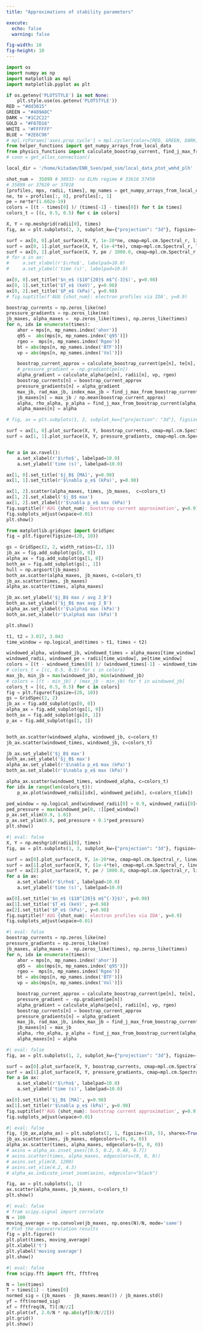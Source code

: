 ```yaml
---
title: "Approximations of stability parameters"

execute: 
  echo: false
  warning: false

fig-width: 10 
fig-height: 10
---
```


```python
import os 
import numpy as np
import matplotlib as mpl
import matplotlib.pyplot as plt 

if os.getenv('PLOTSTYLE') is not None: 
    plt.style.use(os.getenv('PLOTSTYLE'))
RED = "#dd3015"
GREEN = "#489A8C"
DARK = "#1C2C22"
GOLD = "#F87D16"
WHITE = "#FFFFFF"
BLUE = "#2E6C96"
# mpl.rcParams['axes.prop_cycle'] = mpl.cycler(color=[RED, GREEN, DARK, GOLD, WHITE, BLUE]) 
from helper_functions import get_numpy_arrays_from_local_data
from physics_functions import calculate_boostrap_current, find_j_max_from_boostrap_current,calculate_alpha
# conn = get_allas_connection()

local_dir = '/home/kitadam/ENR_Sven/ped_ssm/local_data_ptot_wmhd_plh'
```

```python
shot_num =  35899 # 38933- no ELMs regime # 33616 37450
# 35899 or 37620 or 37818
[profiles, mps, radii, times], mp_names = get_numpy_arrays_from_local_data(shot_num, local_dir)
ne, te = profiles[:, 0], profiles[:, 1]
pe = ne*te*(1.602e-19) 
colors = [(t - times[0] )/ (times[-1] - times[0]) for t in times]
colors_t = [(c, 0.5, 0.5) for c in colors]
```
```python
X, Y = np.meshgrid(radii[0], times)
fig, ax = plt.subplots(2, 3, subplot_kw={"projection": "3d"}, figsize=(20, 10))

surf = ax[0, 0].plot_surface(X, Y, 1e-20*ne, cmap=mpl.cm.Spectral_r, linewidth=0)
surf = ax[0, 1].plot_surface(X, Y, (1e-4*te), cmap=mpl.cm.Spectral_r, linewidth=0)
surf = ax[0, 2].plot_surface(X, Y, pe / 1000.0, cmap=mpl.cm.Spectral_r, linewidth=0)
# for a in ax: 
#     a.set_xlabel(r'$\rho$', labelpad=10.0)
#     a.set_ylabel('time (s)', labelpad=10.0)

ax[0, 0].set_title('$n_e$ ($10^{20}$ m$^{-3}$)', y=0.98)
ax[0, 1].set_title('$T_e$ (keV)', y=0.98)
ax[0, 2].set_title('$P_e$ (kPa)', y=0.98)
# fig.suptitle(f'AUG {shot_num}: electron profiles via IDA', y=0.9)

boostrap_currents = np.zeros_like(ne)
pressure_gradients = np.zeros_like(ne)
jb_maxes, alpha_maxes =  np.zeros_like(times), np.zeros_like(times)
for n, idx in enumerate(times): 
    ahor = mps[n, mp_names.index('ahor')]
    q95 =  abs(mps[n, mp_names.index('q95')])
    rgeo =  mps[n, mp_names.index('Rgeo')]
    bt = abs(mps[n, mp_names.index('BTF')])
    vp = abs(mps[n, mp_names.index('Vol')])

    boostrap_current_approx = calculate_boostrap_current(pe[n], te[n], ne[n], radii[n], rgeo, ahor, q95, bt)
    # pressure_gradient = -np.gradient(pe[n])
    alpha_gradient = calculate_alpha(pe[n], radii[n], vp, rgeo)
    boostrap_currents[n] = boostrap_current_approx
    pressure_gradients[n] = alpha_gradient
    max_jb, rad_max_jb, index_max_jb = find_j_max_from_boostrap_current(boostrap_current_approx, radii[n])
    jb_maxes[n] = max_jb / np.mean(boostrap_current_approx)
    alpha, rho_alpha, p_alpha = find_j_max_from_boostrap_current(alpha_gradient, radii[n])
    alpha_maxes[n] = alpha

# fig, ax = plt.subplots(1, 2, subplot_kw={"projection": "3d"}, figsize=(20, 10))

surf = ax[1, 0].plot_surface(X, Y, boostrap_currents, cmap=mpl.cm.Spectral_r, linewidth=0)
surf = ax[1, 1].plot_surface(X, Y, pressure_gradients, cmap=mpl.cm.Spectral_r, linewidth=0)


for a in ax.ravel(): 
    a.set_xlabel(r'$\rho$', labelpad=10.0)
    a.set_ylabel('time (s)', labelpad=10.0)

ax[1, 0].set_title('$j_B$ [MA]', y=0.98)
ax[1, 1].set_title(r'$\nabla p_e$ (kPa)', y=0.98)

ax[1, 2].scatter(alpha_maxes, times, jb_maxes,  c=colors_t)
ax[1, 2].set_xlabel('$j_B$ max')
ax[1, 2].set_zlabel(r'$\nabla p_e$ max (kPa)')
fig.suptitle(f'AUG {shot_num}: bootstrap current approximation', y=0.9)
fig.subplots_adjust(wspace=0.01)
plt.show()
```

```python


from matplotlib.gridspec import GridSpec
fig = plt.figure(figsize=(20, 10)) 

gs = GridSpec(2, 2, width_ratios=[2, 1])
jb_ax = fig.add_subplot(gs[0, 0])
alpha_ax = fig.add_subplot(gs[1, 0])
both_ax = fig.add_subplot(gs[:, 1])
hull = np.argsort(jb_maxes)
both_ax.scatter(alpha_maxes, jb_maxes, c=colors_t)
jb_ax.scatter(times, jb_maxes)
alpha_ax.scatter(times, alpha_maxes)

jb_ax.set_ylabel('$j_B$ max / avg J_B')
both_ax.set_ylabel('$j_B$ max avg J_B')
alpha_ax.set_ylabel(r'$\alpha$ max (kPa)')
both_ax.set_xlabel(r'$\alpha$ max (kPa)')

plt.show()
```

```python

t1, t2 = 3.017, 3.043
time_window = np.logical_and(times > t1, times < t2)

windowed_alpha, windowed_jb, windowed_times = alpha_maxes[time_window], jb_maxes[time_window], times[time_window]
windowed_radii, windowed_pe = radii[time_window], pe[time_window]
colors = [(t - windowed_times[0] )/ (windowed_times[-1] - windowed_times[0]) for t in windowed_times]
# colors_t = [(c, 0.5, 0.5) for c in colors]
max_jb, min_jb = max(windowed_jb), min(windowed_jb)
# colors = [(t - min_jb) / (max_jb - min_jb) for t in windowed_jb]
colors_t = [(c, 0.5, 0.5) for c in colors]
fig = plt.figure(figsize=(20, 10)) 
gs = GridSpec(2, 2)
jb_ax = fig.add_subplot(gs[0, 0])
alpha_ax = fig.add_subplot(gs[1, 0])
both_ax = fig.add_subplot(gs[0, 1])
p_ax = fig.add_subplot(gs[1, 1])


both_ax.scatter(windowed_alpha, windowed_jb, c=colors_t)
jb_ax.scatter(windowed_times, windowed_jb, c=colors_t)

jb_ax.set_ylabel('$j_B$ max')
both_ax.set_ylabel('$j_B$ max')
alpha_ax.set_ylabel(r'$\nabla p_e$ max (kPa)')
both_ax.set_xlabel(r'$\nabla p_e$ max (kPa)')

alpha_ax.scatter(windowed_times, windowed_alpha, c=colors_t)
for idx in range(len(colors_t)): 
    p_ax.plot(windowed_radii[idx], windowed_pe[idx], c=colors_t[idx])

ped_window = np.logical_and(windowed_radii[0] > 0.9, windowed_radii[0]< 1.01)
ped_pressure = max(windowed_pe[0, :][ped_window])
p_ax.set_xlim(0.9, 1.01)
p_ax.set_ylim(0.0, ped_pressure + 0.1*ped_pressure)
plt.show()
```
```python
#| eval: false
X, Y = np.meshgrid(radii[0], times)
fig, ax = plt.subplots(1, 3, subplot_kw={"projection": "3d"}, figsize=(20, 10))

surf = ax[0].plot_surface(X, Y, 1e-20*ne, cmap=mpl.cm.Spectral_r, linewidth=0)
surf = ax[1].plot_surface(X, Y, (1e-4*te), cmap=mpl.cm.Spectral_r, linewidth=0)
surf = ax[2].plot_surface(X, Y, pe / 1000.0, cmap=mpl.cm.Spectral_r, linewidth=0)
for a in ax: 
    a.set_xlabel(r'$\rho$', labelpad=10.0)
    a.set_ylabel('time (s)', labelpad=10.0)

ax[0].set_title('$n_e$ ($10^{20}$ m$^{-3}$)', y=0.98)
ax[1].set_title('$T_e$ (keV)', y=0.98)
ax[2].set_title('$P_e$ (kPa)', y=0.98)
fig.suptitle(f'AUG {shot_num}: electron profiles via IDA', y=0.9)
fig.subplots_adjust(wspace=0.01)
```

```python
#| eval: false
boostrap_currents = np.zeros_like(ne)
pressure_gradients = np.zeros_like(ne)
jb_maxes, alpha_maxes =  np.zeros_like(times), np.zeros_like(times)
for n, idx in enumerate(times): 
    ahor = mps[n, mp_names.index('ahor')]
    q95 =  abs(mps[n, mp_names.index('q95')])
    rgeo =  mps[n, mp_names.index('Rgeo')]
    bt = abs(mps[n, mp_names.index('BTF')])
    vp = abs(mps[n, mp_names.index('Vol')])

    boostrap_current_approx = calculate_boostrap_current(pe[n], te[n], ne[n], radii[n], rgeo, ahor, q95, bt)
    pressure_gradient = -np.gradient(pe[n])
    alpha_gradient = calculate_alpha(pe[n], radii[n], vp, rgeo)
    boostrap_currents[n] = boostrap_current_approx
    pressure_gradients[n] = alpha_gradient
    max_jb, rad_max_jb, index_max_jb = find_j_max_from_boostrap_current(boostrap_current_approx, radii[n])
    jb_maxes[n] = max_jb
    alpha, rho_alpha, p_alpha = find_j_max_from_boostrap_current(alpha_gradient, radii[n])
    alpha_maxes[n] = alpha
```

```python
#| eval: false
fig, ax = plt.subplots(1, 2, subplot_kw={"projection": "3d"}, figsize=(20, 10))

surf = ax[0].plot_surface(X, Y, boostrap_currents, cmap=mpl.cm.Spectral_r, linewidth=0)
surf = ax[1].plot_surface(X, Y, pressure_gradients, cmap=mpl.cm.Spectral_r, linewidth=0)
for a in ax: 
    a.set_xlabel(r'$\rho$', labelpad=10.0)
    a.set_ylabel('time (s)', labelpad=10.0)

ax[0].set_title('$j_B$ [MA]', y=0.98)
ax[1].set_title(r'$\nabla p_e$ (kPa)', y=0.98)
fig.suptitle(f'AUG {shot_num}: bootstrap current approximation', y=0.9)
fig.subplots_adjust(wspace=0.01)
```


```python
#| eval: false
fig, (jb_ax,alpha_ax) = plt.subplots(2, 1, figsize=(10, 5), sharex=True)
jb_ax.scatter(times, jb_maxes, edgecolors=(0, 0, 0))
alpha_ax.scatter(times, alpha_maxes, edgecolors=(0, 0, 0))
# axins = alpha_ax.inset_axes([0.5, 0.2, 0.48, 0.7])
# axins.scatter(times, alpha_maxes, edgecolors=(0, 0, 0))
# axins.set_ylim(0, 1200)
# axins.set_xlim(4.2, 4.3)
# alpha_ax.indicate_inset_zoom(axins, edgecolor="black")

fig, ax = plt.subplots(1, 1)
ax.scatter(alpha_maxes, jb_maxes, c=colors_t)
plt.show()
```

```python
#| eval: false
# from scipy.signal import correlate
N = 100
moving_average = np.convolve(jb_maxes, np.ones(N)/N, mode='same')
# Plot the autocorrelation results
fig = plt.figure()
plt.plot(times, moving_average)
plt.xlabel('t')
plt.ylabel('moving average')
plt.show()

```

```python
#| eval: false
from scipy.fft import fft, fftfreq

N = len(times)
T = times[1] - times[0]
normed_sig = (jb_maxes - jb_maxes.mean()) / jb_maxes.std()
yf = fft(normed_sig)
xf = fftfreq(N, T)[:N//2] 
plt.plot(xf, 2.0/N * np.abs(yf[0:N//2]))
plt.grid()
plt.show()
```